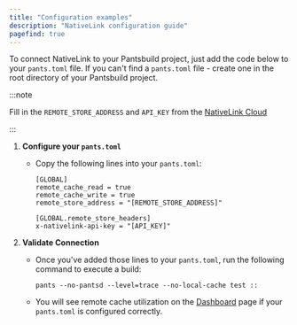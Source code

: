```yaml
---
title: "Configuration examples"
description: "NativeLink configuration guide"
pagefind: true
---
```


To connect NativeLink to your Pantsbuild project, just add the code below to your `pants.toml` file. If you can't find a `pants.toml` file - create one in the root directory of your Pantsbuild project.

:::note

Fill in the `REMOTE_STORE_ADDRESS` and `API_KEY` from the [NativeLink Cloud](https://app.nativelink.com)

:::

1. **Configure your `pants.toml`**
   - Copy the following lines into your `pants.toml`:
     ```
     [GLOBAL]
     remote_cache_read = true
     remote_cache_write = true
     remote_store_address = "[REMOTE_STORE_ADDRESS]"

     [GLOBAL.remote_store_headers]
     x-nativelink-api-key = "[API_KEY]"
     ```

2. **Validate Connection**
   - Once you've added those lines to your `pants.toml`, run the following command to execute a build:
     ```
     pants --no-pantsd --level=trace --no-local-cache test ::
     ```
   - You will see remote cache utilization on the [Dashboard](https://app.nativelink.com) page if your `pants.toml` is configured correctly.
